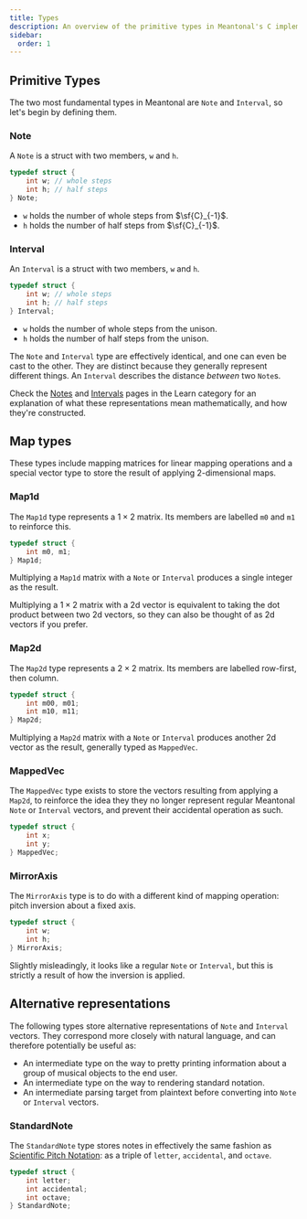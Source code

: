 ```yaml
---
title: Types
description: An overview of the primitive types in Meantonal's C implementation.
sidebar:
  order: 1
---
```


## Primitive Types

The two most fundamental types in Meantonal are `Note` and `Interval`, so let's begin by defining them.

### Note

A `Note` is a struct with two members, `w` and `h`.

```c
typedef struct {
    int w; // whole steps
    int h; // half steps
} Note;
```

- `w` holds the number of whole steps from $\sf{C}_{-1}$.
- `h` holds the number of half steps from $\sf{C}_{-1}$.

### Interval

An `Interval` is a struct with two members, `w` and `h`.

```c
typedef struct {
    int w; // whole steps
    int h; // half steps
} Interval;
```

- `w` holds the number of whole steps from the unison.
- `h` holds the number of half steps from the unison.

The `Note` and `Interval` type are effectively identical, and one can even be cast to the other. They are distinct because they generally represent different things. An `Interval` describes the distance *between* two `Note`s.

Check the [Notes](/learn/notes) and [Intervals](/learn/intervals) pages in the Learn category for an explanation of what these representations mean mathematically, and how they're constructed.

## Map types

These types include mapping matrices for linear mapping operations and a special vector type to store the result of applying 2-dimensional maps.

### Map1d

The `Map1d` type represents a $1\times2$ matrix. Its members are labelled `m0` and `m1` to reinforce this.

```c
typedef struct {
    int m0, m1;
} Map1d;
```

Multiplying a `Map1d` matrix with a `Note` or `Interval` produces a single integer as the result.

Multiplying a $1\times2$ matrix with a 2d vector is equivalent to taking the dot product between two 2d vectors, so they can also be thought of as 2d vectors if you prefer.


### Map2d

The `Map2d` type represents a $2\times2$ matrix. Its members are labelled row-first, then column.

```c
typedef struct {
    int m00, m01;
    int m10, m11;
} Map2d;
```

Multiplying a `Map2d` matrix with a `Note` or `Interval` produces another 2d vector as the result, generally typed as `MappedVec`.

### MappedVec

The `MappedVec` type exists to store the vectors resulting from applying a `Map2d`, to reinforce the idea they they no longer represent regular Meantonal `Note` or `Interval` vectors, and prevent their accidental operation as such.

```c
typedef struct {
    int x;
    int y;
} MappedVec;
```

### MirrorAxis

The `MirrorAxis` type is to do with a different kind of mapping operation: pitch inversion about a fixed axis.

```c
typedef struct {
    int w;
    int h;
} MirrorAxis;
```

Slightly misleadingly, it looks like a regular `Note` or `Interval`, but this is strictly a result of how the inversion is applied.

## Alternative representations

The following types store alternative representations of `Note` and `Interval` vectors. They correspond more closely with natural language, and can therefore potentially be useful as:
- An intermediate type on the way to pretty printing information about a group of musical objects to the end user.
- An intermediate type on the way to rendering standard notation.
- An intermediate parsing target from plaintext before converting into `Note` or `Interval` vectors.

### StandardNote

The `StandardNote` type stores notes in effectively the same fashion as [Scientific Pitch Notation](https://en.wikipedia.org/wiki/Scientific_pitch_notation): as a triple of `letter`, `accidental`, and `octave`.

```c
typedef struct {
    int letter;
    int accidental;
    int octave;
} StandardNote;
```
